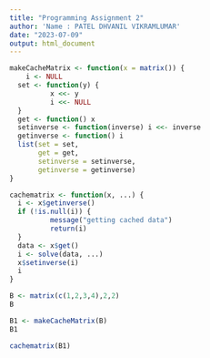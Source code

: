 ---
title: "Programming Assignment 2"
author: 'Name : PATEL DHVANIL VIKRAMLUMAR'
date: "2023-07-09"
output: html_document
---

```{r}
makeCacheMatrix <- function(x = matrix()) {
    i <- NULL
  set <- function(y) {
          x <<- y
          i <<- NULL
  }
  get <- function() x
  setinverse <- function(inverse) i <<- inverse
  getinverse <- function() i
  list(set = set,
       get = get,
       setinverse = setinverse,
       getinverse = getinverse)
}

```

```{r}
cachematrix <- function(x, ...) {
  i <- x$getinverse()
  if (!is.null(i)) {
          message("getting cached data")
          return(i)
  }
  data <- x$get()
  i <- solve(data, ...)
  x$setinverse(i)
  i
}

```

```{r}
B <- matrix(c(1,2,3,4),2,2)
B
```

```{r}
B1 <- makeCacheMatrix(B)
B1
```
```{r}
cachematrix(B1) 
```


